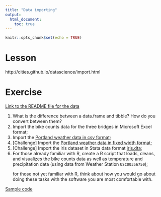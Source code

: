 ```yaml
---
title: "Data importing"
output: 
  html_document:
    toc: true
---
```


```r
knitr::opts_chunk$set(echo = TRUE)
```

# Lesson

http://cities.github.io/datascience/import.html

# Exercise

[Link to the README file for the data](https://github.com/cities/datascience2018/blob/master/data/README.md)

1. What is the difference between a data.frame and tibble? How do you convert between them?
1. Import the bike counts data for the three bridges in Microsoft Excel format;
1. Import the [Portland weather data in csv format](https://github.com/cities/datascience2018/raw/master/data/NCDC-CDO-USC00356750.csv);
1. [Challenge] Import the [Portland weather data in fixed width format](https://github.com/cities/datascience2018/raw/master/data/NCDC-CDO-USC00356750.txt);
1. [Challenge] Import the iris dataset in Stata data format [iris.dta](data/iris.dta);
1. For those already familiar with R, create a R script that loads, cleans, and visualizes the bike counts data as well as temperature and precipitation data (using data from Weather Station `USC00356750`); <p>
for those not yet familiar with R, think about how you would go about doing these tasks with the software you are most comfortable with.

[Sample code](code/load_data.R)